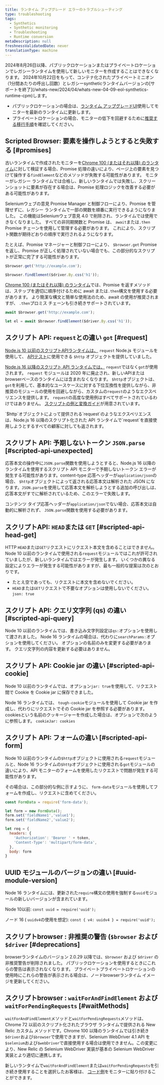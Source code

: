 ```yaml
---
title: ランタイム アップグレード エラーのトラブルシューティング
type: troubleshooting
tags:
  - Synthetics
  - Synthetic monitoring
  - Troubleshooting
  - Runtime conversion
metaDescription: null
freshnessValidatedDate: never
translationType: machine
---
```


<Callout variant="important">
  2024年8月26日以降、パブリックロケーションまたはプライベートロケーションでレガシーランタイムを使用して新しいモニターを作成することはできなくなります。 2024年10月22日をもって、コンテナ化されたプライベートミニオン（1分間あたりの呼出し回数）とレガシーsyntheticランタイムバージョンの[サポートを終了](/whats-new/2024/04/whats-new-04-09-eol-synthetics-runtime-cpm)します。

  * パブリックロケーションの場合は、[ランタイム アップグレードUI](/docs/synthetics/synthetic-monitoring/using-monitors/runtime-upgrade-ui/)使用してモニターを最新のランタイムに更新します。
  * プライベートロケーションの場合、モニターの低下を回避するために[推奨する移行手順](/docs/synthetics/synthetic-monitoring/private-locations/job-manager-transition-guide/#monitorMigration)を確認してください。
</Callout>

## Scripted Browser: 要素を操作しようとすると失敗する [#promises]

古いランタイムで作成されたモニターを[Chrome 100 (またはそれ以降) のランタイム](/docs/synthetics/synthetic-monitoring/scripting-monitors/synthetic-scripted-browser-reference-monitor-versions-chrome-100)に対して検証する場合、Promise 処理の違いにより、ページ上の要素を見つけて操作する`findElement`などのメソッドが失敗する可能性があります。 モニターがレガシー ランタイムでは合格し、新しいランタイムでは失敗し、スクリーンショットに要素が存在する場合は、Promise 処理ロジックを改善する必要がある可能性があります。

Seleniumウェブの意見 Promise Manager と制御フローにより、Promise を管理せずに、レガシー ランタイムで一部の関数を順番に実行できるようになりました。 この機能はSeleniumウェブ意見 4.0 で削除され、ランタイムでは使用できなくなりました。 すべての非同期関数と Promise は、 `await`または`.then` Promise チェーンを使用して管理する必要があります。 これにより、スクリプト関数が期待どおりの順序で実行されるようになります。

たとえば、Promise マネージャーと制御フローにより、 `$browser.get` Promise を返し、Promise が正しく処理されていない場合でも、この部分的なスクリプトが正常に完了する可能性があります。

```js
$browser.get('http://example.com');

$browser.findElement($driver.By.css('h1'));
```

[Chrome 100 (またはそれ以降) のランタイム](/docs/synthetics/synthetic-monitoring/scripting-monitors/synthetic-scripted-browser-reference-monitor-versions-chrome-100)では、Promise を返すメソッドは、ステップを適切に順序付けるために await または`.then`構文を使用する必要があります。 より簡潔な構文と簡単な使用法のため、await の使用が推奨されますが、 `.then`プロミス チェーンも引き続きサポートされています。

```js
await $browser.get('http://example.com');

let el = await $browser.findElement($driver.By.css('h1'));
```

## スクリプト API: `request`との違い `got` [#request]

[Node.js 10 以前のスクリプトAPIランタイムは、](/docs/synthetics/synthetic-monitoring/using-monitors/manage-monitor-runtimes/#dependencies) `request` Node.js モジュールを使用して、 [APIテスト](/docs/synthetics/synthetic-monitoring/scripting-monitors/write-synthetic-api-tests-legacy/)に使用できる `$http` オブジェクトを提供していました。

[Node.js 16 以降のスクリプト API ランタイムでは、](/docs/synthetics/synthetic-monitoring/using-monitors/manage-monitor-runtimes/#apidependencies) `request`ではなく`got`が使用されます。 `request` モジュールは 2020 年に廃止され、新しいAPIまたはbrowserベースのランタイムには含まれなくなります。 `$http`オブジェクトは、 `got`を利用して、基本的なユースケースに対する下位互換性を提供しながら、非推奨のモジュールの使用を回避しながら、カスタムの`request`のようなエクスペリエンスを提供します。 `request`の高度な使用例はすべてサポートされているわけではありません。 [スクリプトの例と変換ガイド](/docs/synthetics/synthetic-monitoring/scripting-monitors/write-synthetic-api-tests/)が用意されています。

<Callout variant="tip">
  `$http`オブジェクトによって提供される`request`のようなエクスペリエンスは、Node.js 16 以降のスクリプト化された API ランタイムで`request`を直接使用しようとするすべての顧客に対しても返されます。
</Callout>

## スクリプト API: 予期しないトークン `JSON.parse` [#scripted-api-unexpected]

応答本文の操作中に`JSON.parse`関数を使用しようとすると、Node.js 16 以降のランタイムを使用するスクリプト API モニターで予期しないトークン エラーが発生する可能性があります。content-type 応答ヘッダーが`application/json`の場合、 `$http`オブジェクトによって返される応答本文は解析された JSON になります。`JSON.parse`を使用して応答本文を解析しようとする追加の呼び出しは、応答本文がすでに解析されているため、このエラーで失敗します。

コンテンツ タイプ応答ヘッダーが`application/json`でない場合、応答本文は自動的に解析されず、 `JSON.parse`関数を使用する必要があります。

## スクリプトAPI: `HEAD`または `GET` [#scripted-api-head-get]

HTTP `HEAD`または`GET`リクエストにリクエスト本文を含めることはできません。 Node 10 以前のランタイムで使用される`request`モジュールではこれが許可されていましたが、新しいランタイムではエラーが発生します。 いくつかの異なる設定によりエラーが発生する可能性がありますが、最も一般的な提案は次のとおりです。

* たとえ空であっても、リクエストに本文を含めないでください。
* `HEAD`または`GET`リクエストで不要なオプションは使用しないでください。 `json: true`

## スクリプト API: クエリ文字列 (qs) の違い [#scripted-api-query]

Node 10 以前のランタイムでは、書き込み文字列設定は`qs:`オプションを使用して渡されました。 Node 16 ランタイムの場合は、代わりに`searchParams:`オプションを使用してください。 オプションの名前のみを変更する必要があります。 クエリ文字列の内容を更新する必要はありません。

## スクリプト API: Cookie jar の違い [#scripted-api-cookie]

Node 10 以前のランタイムでは、オプション`jar: true`を使用して、リクエスト間で Cookie を Cookie jar に保存できました。

Node 16 ランタイムでは、 `tough-cookie`モジュールを使用して Cookie jar を作成し、代わりにリクエストでその Cookie jar を参照する必要があります。 cookiesという名前のクッキージャーを作成した場合は、オプションで次のように参照します。 `cookieJar: cookies`

## スクリプト API: フォームの違い [#scripted-api-form]

Node 10 以前のランタイムの`$http`オブジェクトに使用される`request`モジュールと、Node 16 ランタイムの`$http`オブジェクトに使用される`got`モジュールの違いにより、API モニターのフォームを使用したリクエストで問題が発生する可能性があります。

その場合は、この部分的な例に示すように、 `form-data`モジュールを使用してフォームを作成し、リクエストに含めてください。

```js
const FormData = require('form-data');

let form = new FormData();
form.set('fieldName1','value1');
form.set('fieldName2','value2');

let req = {
  headers: {
    'Authorization': 'Bearer ' + token,
    'Content-Type': 'multipart/form-data',
  },
  body: form
}
```

## UUID モジュールのバージョンの違い [#uuid-module-version]

Node 16 ランタイムには、更新された`require`構文の使用を強制する`uuid`モジュールの新しいバージョンが含まれています。

Node 10以前: `const uuid = require('uuid');`

ノード 16 ( `uuidv4`の使用を想定): `const { v4: uuidv4 } = require('uuid');`

## スクリプトbrowser : 非推奨の警告 (`$browser` および `$driver` [#deprecations]

browserランタイムのバージョン 2.0.29 以降では、`$browser` および `$driver` の非推奨警告が削除されました。 パブリックロケーションを使用するときにこれらの警告は表示されなくなります。 プライベートプライベートロケーションの使用時にこれらの警告が表示される場合は、ノードbrowserランタイム イメージを更新してください。

## スクリプトbrowser : `waitForAndFindElement` および `waitForPendingRequests` [#waitMethods]

`waitForAndFindElement`メソッドと`waitForPendingRequests`メソッドは、Chrome 72 以前のスクリプト化されたブラウザ ランタイムで提供される New Relic カスタム メソッドです。Chrome 100 以降のランタイムでは引き続き`$driver`および`$browser`で使用できますが、Selenium WebDriver 4.1 API を`$selenium`および`$webDriver`で直接使用する場合は使用できません。この変更により、New Relic の Selenium WebDriver 実装が基本の Selenium WebDriver 実装とより適切に連携します。

新しいランタイムで`waitForAndFindElement`または`waitForPendingRequests`を引き続き使用することを選択したお客様は、 [コード例](/docs/synthetics/synthetic-monitoring/scripting-monitors/synthetic-scripted-browser-reference-monitor-versions-chrome-100/#waitForAndFindElement)をモニターに貼り付けることができます。
